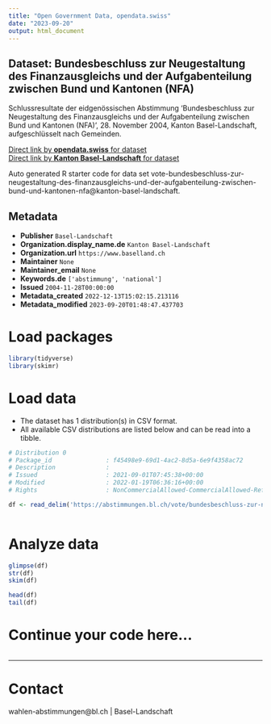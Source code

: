 ```yaml
---
title: "Open Government Data, opendata.swiss"
date: "2023-09-20"
output: html_document
---
```


## Dataset: Bundesbeschluss zur Neugestaltung des Finanzausgleichs und der Aufgabenteilung zwischen Bund und Kantonen (NFA)

Schlussresultate der eidgenössischen Abstimmung 'Bundesbeschluss zur Neugestaltung des Finanzausgleichs und der Aufgabenteilung zwischen Bund und Kantonen (NFA)', 28. November 2004, Kanton Basel-Landschaft, aufgeschlüsselt nach Gemeinden.

[Direct link by **opendata.swiss** for dataset](https://opendata.swiss/de/dataset/bundesbeschluss-zur-neugestaltung-des-finanzausgleichs-und-der-aufgabenteilung-zwischen-bund-un4)<br>
[Direct link by **Kanton Basel-Landschaft** for dataset](https://abstimmungen.bl.ch/vote/bundesbeschluss-zur-neugestaltung-des-finanzausgleichs-und-der-aufgabenteilung-zwischen-bund-und-kantonen-nfa/data)

Auto generated R starter code for data set vote-bundesbeschluss-zur-neugestaltung-des-finanzausgleichs-und-der-aufgabenteilung-zwischen-bund-und-kantonen-nfa@kanton-basel-landschaft.

## Metadata

- **Publisher** `Basel-Landschaft`
- **Organization.display_name.de** `Kanton Basel-Landschaft`
- **Organization.url** `https://www.baselland.ch`
- **Maintainer** `None`
- **Maintainer_email** `None`
- **Keywords.de** `['abstimmung', 'national']`
- **Issued** `2004-11-28T00:00:00`
- **Metadata_created** `2022-12-13T15:02:15.213116`
- **Metadata_modified** `2023-09-20T01:48:47.437703`


# Load packages

```r

library(tidyverse)
library(skimr)

```

# Load data

-   The dataset has 1 distribution(s) in CSV format.
-   All available CSV distributions are listed below and can be read into a tibble.

```r

# Distribution 0
# Package_id               : f45498e9-69d1-4ac2-8d5a-6e9f4358ac72
# Description              : 
# Issued                   : 2021-09-01T07:45:38+00:00
# Modified                 : 2022-01-19T06:36:16+00:00
# Rights                   : NonCommercialAllowed-CommercialAllowed-ReferenceRequired

df <- read_delim('https://abstimmungen.bl.ch/vote/bundesbeschluss-zur-neugestaltung-des-finanzausgleichs-und-der-aufgabenteilung-zwischen-bund-und-kantonen-nfa/data-csv')



```

# Analyze data

```r

glimpse(df)
str(df)
skim(df)

head(df)
tail(df)

```

# Continue your code here...

```r

```

------------------------------------------------------------------------

# Contact

wahlen-abstimmungen@bl.ch | Basel-Landschaft
